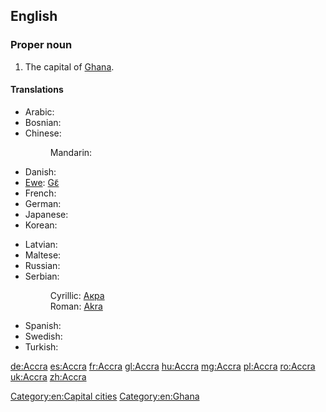 ==English==
{{wikipedia}}

===Proper noun===
{{en-proper noun}}

# The capital of [[Ghana]].

====Translations====
{{trans-top|capital of Ghana}}
* Arabic: {{t|ar|أكرا|f|tr='ákraa}}
* Bosnian: {{t-|bs|Akra|f}}
* Chinese:
*: Mandarin: {{t|cmn|阿克拉|tr=Ākèlā|sc=Hani}}
* Danish: {{t-|da|Accra}}
* [[Ewe]]: [[Gɛ̃]]
* French: {{t+|fr|Accra}}
* German: {{t+|de|Accra|n}}
* Japanese: {{t|ja|アクラ|tr=Akura}}
* Korean: {{t|ko|아크라|tr=Akeura|sc=Hang}}
{{trans-mid}}
* Latvian: {{t-|lv|Akra|xs=Latvian}}
* Maltese: {{t|mt|Akkra}}
* Russian: {{t-|ru|Аккра|f|tr=Ákkra}}
* Serbian:
*: Cyrillic: [[Акра#Serbian|Акра]] {{f}}
*: Roman: [[Akra#Serbian|Akra]] {{f}}
* Spanish: {{t+|es|Accra|f}}
* Swedish: {{t-|sv|Accra}}
* Turkish: {{t|tr|Akra}}
{{trans-bottom}}

[[Category:en:Capital cities]]
[[Category:en:Ghana]]

[[de:Accra]]
[[es:Accra]]
[[fr:Accra]]
[[gl:Accra]]
[[hu:Accra]]
[[mg:Accra]]
[[pl:Accra]]
[[ro:Accra]]
[[uk:Accra]]
[[zh:Accra]]